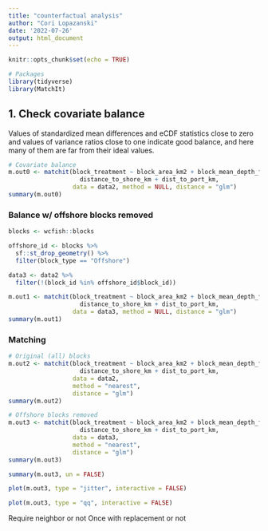 ```yaml
---
title: "counterfactual analysis"
author: "Cori Lopazanski"
date: '2022-07-26'
output: html_document
---
```


```r
knitr::opts_chunk$set(echo = TRUE)

# Packages
library(tidyverse)
library(MatchIt)
```

## 1. Check covariate balance

Values of standardized mean differences and eCDF statistics close to zero and values of variance ratios close to one indicate good balance, and here many of them are far from their ideal values.

```r
# Covariate balance
m.out0 <- matchit(block_treatment ~ block_area_km2 + block_mean_depth_fa + 
                    distance_to_shore_km + dist_to_port_km,
                  data = data2, method = NULL, distance = "glm")
summary(m.out0)
```
### Balance w/ offshore blocks removed

```r
blocks <- wcfish::blocks

offshore_id <- blocks %>%
  sf::st_drop_geometry() %>% 
  filter(block_type == "Offshore") 

data3 <- data2 %>% 
  filter(!(block_id %in% offshore_id$block_id))
```

```r
m.out1 <- matchit(block_treatment ~ block_area_km2 + block_mean_depth_fa + 
                    distance_to_shore_km + dist_to_port_km,
                  data = data3, method = NULL, distance = "glm")
summary(m.out1)
```
### Matching

```r
# Original (all) blocks
m.out2 <- matchit(block_treatment ~ block_area_km2 + block_mean_depth_fa + 
                    distance_to_shore_km + dist_to_port_km,
                  data = data2, 
                  method = "nearest", 
                  distance = "glm")
summary(m.out2)

# Offshore blocks removed
m.out3 <- matchit(block_treatment ~ block_area_km2 + block_mean_depth_fa + 
                    distance_to_shore_km + dist_to_port_km,
                  data = data3, 
                  method = "nearest", 
                  distance = "glm")
summary(m.out3)
```

```r
summary(m.out3, un = FALSE)
```
```r
plot(m.out3, type = "jitter", interactive = FALSE)
```

```r
plot(m.out3, type = "qq", interactive = FALSE)

```

Require neighbor or not
Once with replacement or not